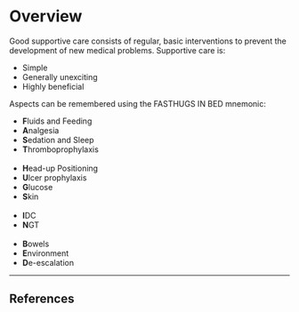 # Overview

Good supportive care consists of regular, basic interventions to prevent the development of new medical problems. Supportive care is:

* Simple
* Generally unexciting
* Highly beneficial

Aspects can be remembered using the FASTHUGS IN BED mnemonic:

* **F**luids and Feeding
* **A**nalgesia
* **S**edation and Sleep
* **T**hromboprophylaxis\
\
* **H**ead-up Positioning
* **U**lcer prophylaxis
* **G**lucose
* **S**kin\
\
* **I**DC
* **N**GT\
\
* **B**owels
* **E**nvironment
* **D**e-escalation



---

## References
